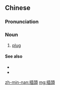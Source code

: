 {{also|插头}}
==Chinese==
{{zh-forms|s=插头}}
{{wikipedia|lang=zh}}

===Pronunciation===
{{zh-pron
|m=chātóu,er=y
|cat=n
}}

===Noun===
{{zh-noun}}

# [[plug]] {{qualifier|of electrical devices}}

====See also====
* {{zh-l|插座}}
* {{zh-l|接線板}}

[[zh-min-nan:插頭]]
[[mg:插頭]]